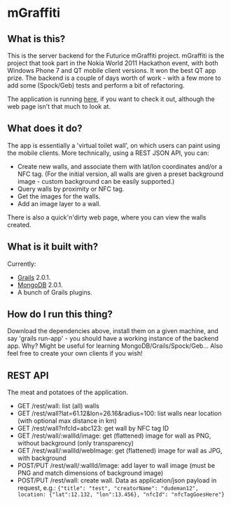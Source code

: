 = mGraffiti =

== What is this? ==

This is the server backend for the Futurice mGraffiti project. mGraffiti is the project that took part in the Nokia World 2011 Hackathon event, with both Windows Phone 7 and QT mobile client versions. It won the best QT app prize. The backend is a couple of days worth of work - with a few more to add some (Spock/Geb) tests and perform a bit of refactoring.

The application is running [http://mgraffiti.futurice.com here], if you want to check it out, although the web page isn't that much to look at.

== What does it do? ==

The app is essentially a 'virtual toilet wall', on which users can paint using the mobile clients. More technically, using a REST JSON API, you can:

* Create new walls, and associate them with lat/lon coordinates and/or a NFC tag. (For the initial version, all walls are given a preset background image - custom background can be easily supported.)
* Query walls by proximity or NFC tag. 
* Get the images for the walls.
* Add an image layer to a wall.

There is also a quick'n'dirty web page, where you can view the walls created.

== What is it built with? ==

Currently:

* [http://grails.org Grails] 2.0.1.
* [http://mongodb.org MongoDB] 2.0.1.
* A bunch of Grails plugins.

== How do I run this thing? ==

Download the dependencies above, install them on a given machine, and say 'grails run-app' - you should have a working instance of the backend app. Why? Might be useful for learning MongoDB/Grails/Spock/Geb... Also feel free to create your own clients if you wish!

== REST API ==

The meat and potatoes of the application.

* GET /rest/wall: list (all) walls
* GET /rest/wall?lat=61.12&lon=26.16&radius=100: list walls near location (with optional max distance in km)
* GET /rest/wall?nfcId=abc123: get wall by NFC tag ID
* GET /rest/wall/:wallId/image: get (flattened) image for wall as PNG, without background (only transparency)
* GET /rest/wall/:wallId/webImage: get (flattened) image for wall as JPG, with background
* POST/PUT /rest/wall/:wallId/image: add layer to wall image (must be PNG and match dimensions of background image)
* POST/PUT /rest/wall: create wall. Data as application/json payload in request, e.g.: <code>{"title": "test", "creatorName": "dudeman12", location: {"lat":12.132, "lon":13.456}, "nfcId": "nfcTagGoesHere"}</code>

